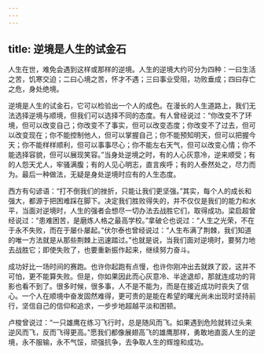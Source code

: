 ```yaml
---
---
---
```

title: 逆境是人生的试金石
---



人生在世，难免会遇到这样或那样的逆境。人生的逆境大约可分为四种：一曰生活之苦，饥寒交迫；二曰心境之苦，怀才不遇；三曰事业受阻，功败垂成；四曰存亡之危，身处绝境。

逆境是人生的试金石，它可以检验出一个人的成色。在漫长的人生道路上，我们无法选择逆境与顺境，但我们可以选择不同的态度。有人曾经说过：“你改变不了环境，但可以改变自己；你改变不了事实，但可以改变态度；你改变不了过去，但可以改变现在；你不能控制他人，但可以掌握自己；你不能预知明天，但可以把握今天；你不能样样顺利，但可以事事尽心；你不能左右天气，但可以改变心情；你不能选择容貌，但可以展现笑容。”当身处逆境之时，有的人心灰意冷，逆来顺受；有的人怨天尤人，牢骚满腹；有的人见心明志，直言疾呼；有的人泰然处之，尽力而为。最后一种做法，无疑是身处逆境时应有的人生态度。

西方有句谚语：“打不倒我们的挫折，只能让我们更坚强。”其实，每个人的成长和强大，都源于把困难踩在脚下。决定我们胜败得失的，并不仅仅是我们的能力和水平，当面对逆境时，人生的强者会想尽一切办法去战胜它们，取得成功。梁启超曾经说过：“患难困苦，是磨炼人格之最高学校。”拿破仑也说过：“人生之光荣，不在于永不失败，而在于屡仆屡起。”伏尔泰也曾经说过：“人生布满了荆棘，我们知道的唯一方法就是从那些荆棘上迅速踏过。”也就是说，当我们面对逆境时，要努力地去战胜它；即使失败了，也要重新振作起来，继续努力奋斗。

成功好比一场时间的赛跑。也许你起跑有点慢，也许你刚冲出去就跌了跤，这并不可怕，更不能算失败。但是，你如果因此而心灰意冷、半途退却，那就连成功的背影也看不到了。很多时候，很多事，人不是不能为，而是在接近成功时丧失了信心。一个人在顺境中奋发固然难得，更可贵的是能在希望的曙光尚未出现时坚持前行，坚信自己的信仰和追求，一步步地超越平淡和困顿。

卢梭曾说过：“一只雄鹰在练习飞行时，总是随风而飞。如果遇到危险就转过头来逆风而飞，反而飞得更高。”愿我们都像展翅高飞的雄鹰那样，勇敢地直面人生的逆境，永不服输，永不气馁，顽强抗争，去争取人生的辉煌和成功。